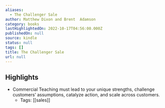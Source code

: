```yaml
---
aliases:
  - The Challenger Sale
author: Matthew Dixon and Brent  Adamson
category: books
lastHighlightedOn: 2022-10-17T04:56:00.000Z
publishedOn: null
source: kindle
status: null
tags: []
title: The Challenger Sale
url: null
---
```

## Highlights

- Commercial Teaching must lead to your unique strengths, challenge customers’ assumptions, catalyze action, and scale across customers.
    - Tags: [[sales]]
